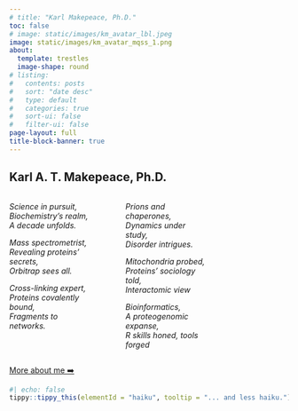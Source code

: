 ```yaml
---
# title: "Karl Makepeace, Ph.D."
toc: false
# image: static/images/km_avatar_lbl.jpeg
image: static/images/km_avatar_mqss_1.png
about:
  template: trestles
  image-shape: round
# listing:
#   contents: posts
#   sort: "date desc"
#   type: default
#   categories: true
#   sort-ui: false
#   filter-ui: false
page-layout: full
title-block-banner: true
---
```


<!-- ./index.qmd -->

## Karl A. T. Makepeace, Ph.D.

<!-- > To ask what others have not is the surest path to advantage. -->

<!-- I hold a Ph.D. in biochemistry from the University of Victoria. My journey of over 12 years in research has been dedicated to the fascinating realm of mass spectrometry-based techniques, structural proteomics, and bioinformatics. I am an expert in cross-linking mass spectrometry (XL-MS), having developed and applied innovative methods for studying protein structure, dynamics, and interactions in various biological contexts, such as mitochondria, prions, viral and intrinsically disordered proteins. -->

<!-- Beyond the wet-lab and I have cultivated an affinity for programming and software development, leveraging their potential to enhance analyses in my field. Recently, I've focused on creating R-based tools for proteogenomic applications. This has deepened my understanding of genomics and expanded my perspective to encompass a wider range of multiomic investigations in biological research. -->

<!-- Looking ahead, my compass is set on harnessing my skillset and years of experience in structural proteomic analyses and bioinformatics to drive the advancement of biological understanding, groundbreaking technologies, and new therapeutic solutions. -->

<!-- ## Purpose of this Personal Website -->

<!-- The primary purpose of this site is to provide a stable and consistent "home base" on the web that's solely under my control and anyone can visit (no logins needed!). -->

<!-- ### Motivation(s) -->

<!-- Initially motivated by [Posit](https://posit.co/) (formerly [RStudio](https://posit.co/blog/rstudio-is-now-posit/)) recently ([July 2022](https://posit.co/blog/announcing-quarto-a-new-scientific-and-technical-publishing-system/)) releasing [Quarto](https://quarto.org/) (and moving on from `rmarkdown`). Getting the personal webpage up-and-running was a good way to play around with the new system. Also, it's simple enough to (hopefully) keep up with + maintain the site. -->

<!-- It allows me to: -->

<!-- -   showcase myself -->

<!-- -   share my research and other interests -->

<!-- -   develop my thoughts on various topics -->

<!-- -   link to me elsewhere on the web -->

<!-- > *Science in pursuit,\ -->
<!-- > Biochemistry's realm,\ -->
<!-- > A decade unfolds.* -->

<!-- > *Mass spectrometrist,\ -->
<!-- > Revealing proteins' secrets,\ -->
<!-- > Orbitrap sees all.* -->

<!-- > *Bioinformatics,\ -->
<!-- > Multiomic symphony plays,\ -->
<!-- > Proteogenome.* -->
<!-- *Programming embraced,\ -->
<!-- R-based tools in my grasp,\ -->
<!-- Genomic vistas.* -->

<!-- *Bioinformatics,\ -->
<!-- Multiomic symphony plays,\ -->
<!-- Proteogenome.* -->

<!-- 2 -->

<!-- *Science in pursuit,\ -->
<!-- Biochemistry's realm,\ -->
<!-- A decade unfolds.* -->

<!-- *Mass spectrometrist,\ -->
<!-- Revealing proteins' secrets,\ -->
<!-- Orbitrap sees all.* -->

<!-- *Cross-linking expert,\ -->
<!-- Proteins covalently bound,\ -->
<!-- Fragments to networks.* -->

<!-- *Prions and chaperones,\ -->
<!-- Dynamics under study,\ -->
<!-- Disorder intrigues.* -->

<!-- *Mitochondria probed,\ -->
<!-- Proteins' sociology told,\ -->
<!-- Interactomic view* -->

<!-- *Bioinformatics,\ -->
<!-- A proteogenomic expanse,\ -->
<!-- R skills honed, tools forged* -->

<!-- [More about me ➡️](about.qmd) -->



:::: {.columns}
::: {.column width="33%"}
*Science in pursuit,\
Biochemistry's realm,\
A decade unfolds.*

*Mass spectrometrist,\
Revealing proteins' secrets,\
Orbitrap sees all.*

*Cross-linking expert,\
Proteins covalently bound,\
Fragments to networks.*

:::

::: {.column width="5%"}
<!-- empty column to create gap -->
:::

::: {.column width="33%"}
*Prions and chaperones,\
Dynamics under study,\
Disorder intrigues.*

*Mitochondria probed,\
Proteins' sociology told,\
Interactomic view*

*Bioinformatics,\
A proteogenomic expanse,\
R skills honed, tools forged*
:::

::: {.column width="29%"}
<!-- empty column to create gap -->
:::
::::


[More about me ➡️](about.qmd){id='haiku'}


<!-- With a background in mass spectrometry, structural proteomics, and bioinformatics, my focus lies in synergizing these disciplines. This convergence not only enhances our comprehension of biological phenomena but also lays the groundwork for innovative technologies, advanced analytical methods, and the potential for novel therapeutic breakthroughs. -->


```r
#| echo: false
tippy::tippy_this(elementId = "haiku", tooltip = "... and less haiku.")
```
